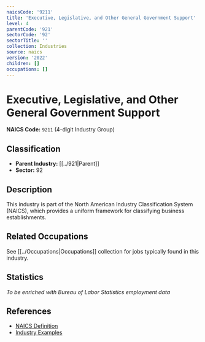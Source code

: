 ```yaml
---
naicsCode: '9211'
title: 'Executive, Legislative, and Other General Government Support'
level: 4
parentCode: '921'
sectorCode: '92'
sectorTitle: ''
collection: Industries
source: naics
version: '2022'
children: []
occupations: []
---
```

# Executive, Legislative, and Other General Government Support

**NAICS Code:** `9211` (4-digit Industry Group)

## Classification

- **Parent Industry:** [[../921|Parent]]
- **Sector:** 92

## Description

This industry is part of the North American Industry Classification System (NAICS), which provides a uniform framework for classifying business establishments.

## Related Occupations

See [[../Occupations|Occupations]] collection for jobs typically found in this industry.

## Statistics

*To be enriched with Bureau of Labor Statistics employment data*

## References

- [NAICS Definition](https://www.census.gov/naics/)
- [Industry Examples](https://www.census.gov/naics/2022NAICS/)
